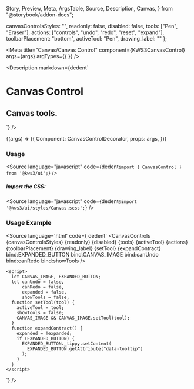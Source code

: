   Story,
  Preview,
  Meta,
  ArgsTable,
  Source,
  Description,
  Canvas,
} from "@storybook/addon-docs";

  canvasControlsStyles: "",
  readonly: false,
  disabled: false,
  tools: ["Pen", "Eraser"],
  actions: ["controls", "undo", "redo", "reset", "expand"],
  toolbarPlacement: "bottom",
  activeTool: "Pen",
  drawing_label: ""
};

<Meta
  title="Canvas/Canvas Control"
  component={KWS3CanvasControl}
  args={args}
  argTypes={{
  }}
/>

<Description
  markdown={dedent`
# Canvas Control
## Canvas tools.
`}
/>

<Canvas>
  <Story name="Canvas Control" args={args}>
    {(args) => ({
      Component: CanvasControlDecorator,
      props: args,
    })}
  </Story>
</Canvas>

<ArgsTable story="Canvas Control" />

### Usage

<Source
  language="javascript"
  code={dedent`import { CanvasControl } from '@kws3/ui';`}
/>

##### Import the CSS:

<Source
  language="javascript"
  code={dedent`@import '@kws3/ui/styles/Canvas.scss';`}
/>

### Usage Example
<Source
  language='html'
  code={ dedent`
      <CanvasControls
      {canvasControlsStyles}
      {readonly}
      {disabled}
      {tools}
      {activeTool}
      {actions}
      {toolbarPlacement}
      {drawing_label}
      {setTool}
      {expandContract}
      bind:EXPANDED_BUTTON
      bind:CANVAS_IMAGE
      bind:canUndo
      bind:canRedo
      bind:showTools />
    
    <script>
      let CANVAS_IMAGE, EXPANDED_BUTTON;
      let canUndo = false,
          canRedo = false,
          expanded = false,
          showTools = false;
      function setTool(tool) {
        activeTool = tool;
        showTools = false;
        CANVAS_IMAGE && CANVAS_IMAGE.setTool(tool);
      }
      function expandContract() {
        expanded = !expanded;
        if (EXPANDED_BUTTON) {
          EXPANDED_BUTTON._tippy.setContent(
            EXPANDED_BUTTON.getAttribute("data-tooltip")
          );
        }
      }
    </script>
  `}
/>
